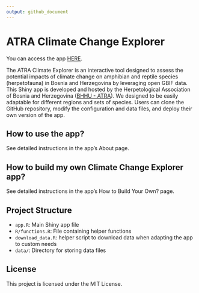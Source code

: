 ```yaml
---
output: github_document
---
```


<!-- README.md is generated from README.Rmd. Please edit that file -->

# ATRA Climate Change Explorer

You can access the app [HERE](https://mirzaceng.shinyapps.io/ATRAClimateChangeExplorer/).

The ATRA Climate Explorer is an interactive tool designed to assess the potential impacts of climate change on amphibian and reptile species (herpetofauna) in Bosnia and Herzegovina by leveraging open GBIF data. This Shiny app is developed and hosted by the Herpetological Association of Bosnia and Herzegovina ([BHHU - ATRA](https://www.bhhuatra.com/)). We designed to be easily adaptable for different regions and sets of species. Users can clone the GitHub repository, modify the configuration and data files, and deploy their own version of the app. 

## How to use the app?

See detailed instructions in the app's About page.

## How to build my own Climate Change Explorer app?

See detailed instructions in the app's How to Build Your Own? page.

## Project Structure

- `app.R`: Main Shiny app file
- `R/functions.R`: File containing helper functions
- `download_data.R`: helper script to download data when adapting the app to custom needs
- `data/`: Directory for storing data files

## License

This project is licensed under the MIT License.